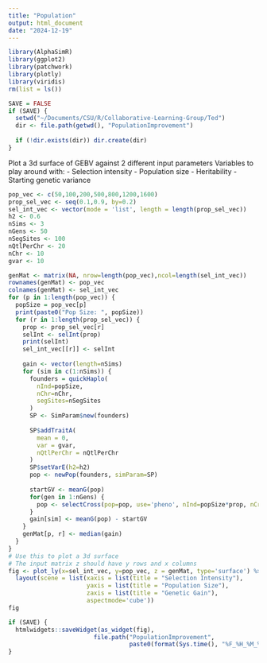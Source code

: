 ```yaml
---
title: "Population"
output: html_document
date: "2024-12-19"
---
```

```r
library(AlphaSimR)
library(ggplot2)
library(patchwork)
library(plotly)
library(viridis)
rm(list = ls())
```

```r
SAVE = FALSE
if (SAVE) {
  setwd("~/Documents/CSU/R/Collaborative-Learning-Group/Ted")
  dir <- file.path(getwd(), "PopulationImprovement")
  
  if (!dir.exists(dir)) dir.create(dir)
}

```

Plot a 3d surface of GEBV against 2 different input parameters
Variables to play around with:
- Selection intensity
- Population size
- Heritability
- Starting genetic variance
```r
pop_vec <- c(50,100,200,500,800,1200,1600)
prop_sel_vec <- seq(0.1,0.9, by=0.2)
sel_int_vec <- vector(mode = 'list', length = length(prop_sel_vec))
h2 <- 0.6
nSims <- 3
nGens <- 50
nSegSites <- 100
nQtlPerChr <- 20
nChr <- 10
gvar <- 10

genMat <- matrix(NA, nrow=length(pop_vec),ncol=length(sel_int_vec))
rownames(genMat) <- pop_vec
colnames(genMat) <- sel_int_vec
for (p in 1:length(pop_vec)) {
  popSize = pop_vec[p]
  print(paste0("Pop Size: ", popSize))
  for (r in 1:length(prop_sel_vec)) {
    prop <- prop_sel_vec[r]
    selInt <- selInt(prop)
    print(selInt)
    sel_int_vec[[r]] <- selInt
    
    gain <- vector(length=nSims)
    for (sim in c(1:nSims)) {
      founders = quickHaplo(
        nInd=popSize,
        nChr=nChr,
        segSites=nSegSites
      )
      SP <- SimParam$new(founders)
    
      SP$addTraitA(
        mean = 0,
        var = gvar,
        nQtlPerChr = nQtlPerChr
      )
      SP$setVarE(h2=h2)
      pop <- newPop(founders, simParam=SP)
      
      startGV <- meanG(pop)
      for(gen in 1:nGens) {
        pop <- selectCross(pop=pop, use='pheno', nInd=popSize*prop, nCrosses = popSize)
      }
      gain[sim] <- meanG(pop) - startGV
    }
    genMat[p, r] <- median(gain)
  }
}
# Use this to plot a 3d surface
# The input matrix z should have y rows and x columns
fig <- plot_ly(x=sel_int_vec, y=pop_vec, z = genMat, type='surface') %>%
  layout(scene = list(xaxis = list(title = "Selection Intensity"),
                      yaxis = list(title = "Population Size"),
                      zaxis = list(title = "Genetic Gain"),
                      aspectmode='cube'))
fig

if (SAVE) {
  htmlwidgets::saveWidget(as_widget(fig),
                        file.path("PopulationImprovement",
                                  paste0(format(Sys.time(), "%F_%H_%M_%S"), ".html")))
}
```
